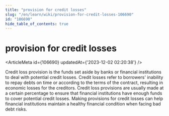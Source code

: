 ```yaml
---
title: "provision for credit losses"
slug: "/en/learn/wiki/provision-for-credit-losses-106690"
id: "106690"
hide_table_of_contents: true
---
```



# provision for credit losses

<ArticleMeta id={106690} updatedAt={'2023-12-02 02:20:38'} />
<div className='border-solid border-b border-t-0 my-4 border-[var(--ifm-color-gray-300)]' />

Credit loss provision is the funds set aside by banks or financial institutions to deal with potential credit losses. Credit losses refer to borrowers' inability to repay debts on time or according to the terms of the contract, resulting in economic losses for the creditors. Credit loss provisions are usually made at a certain percentage to ensure that financial institutions have enough funds to cover potential credit losses. Making provisions for credit losses can help financial institutions maintain a healthy financial condition when facing bad debt risks.
